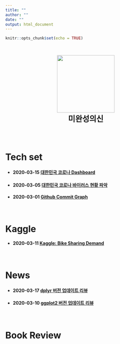```yaml
---
title: ""
author: ""
date: ""
output: html_document
---
```


```r
knitr::opts_chunk$set(echo = TRUE)
```


<head>
<script type="text/javascript">
(function(i,s,o,g,r,a,m) {i['GoogleAnalyticsObject']=r;i[r]=i[r]||function() {
(i[r].q=i[r].q||[]).push(arguments)},i[r].l=1*new Date();a=s.createElement(o),
m=s.getElementsByTagName(o)[0];a.async=1;a.src=g;m.parentNode.insertBefore(a,m)
})(window,document,'script','//www.google-analytics.com/analytics.js','ga');

ga('create', 'UA-145407326-3', 'auto');
ga('send', 'pageview');

</script>
</head>



<br>


<p align="center">
  <img src="Gareth_Frank_Bale_circle_index.png" width="180" height="180"> <br>
  <font size= 5><b>미완성의신</b></font>
</p>


<br>
<br>


# Tech set

- #### 2020-03-15 [대한민국 코로나 Dashboard](docs/flexdashboard_shiny/flexdashboard_shiny.html)
- #### 2020-03-05 [대한민국 코로나 바이러스 현황 파악](docs/corona/corona.html)
- #### 2020-03-01 [Github Commit Graph](docs/git_commit_vis/gg_vis.html)

<br>

# Kaggle

<!-- - #### 2020-03-22 [Kaggle Beginner Guide](docs/kaggle/Kaggle_beginner_guide/kaggle_beginner_guide.html) -->
- #### 2020-03-11 [Kaggle: Bike Sharing Demand](docs/kaggle/bike_sharing_demand/Bike_Sharing_Demand.html)

<br>

# News

- #### 2020-03-17 [dplyr 버전 업데이트 리뷰](/docs/News/dplyr_1_0_0.html)
- #### 2020-03-10 [ggplot2 버전 업데이트 리뷰](docs/News/ggplot2_330.html)

<br>

# Book Review



